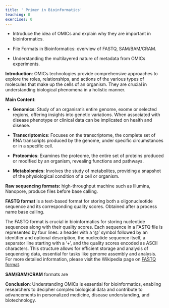 ```yaml
---
title: ' Primer in Bioinformatics'
teaching: 0
exercises: 0
---
```


::: objectives
-   Introduce the idea of OMICs and explain why they are important in bioinformatics.

-   File Formats in Bioinformatics: overview of FASTQ, SAM/BAM/CRAM.

-   Understanding the multilayered nature of metadata from OMICs experiments.
:::

**Introduction**: OMICs technologies provide comprehensive approaches to explore the roles, relationships, and actions of the various types of molecules that make up the cells of an organism. They are crucial in understanding biological phenomena in a holistic manner.

**Main Content**:

-   **Genomics**: Study of an organism's entire genome, exome or selected regions, offering insights into genetic variations. When associated with disease phenotype or clinical data can be implicated on health and disease.

-   **Transcriptomics**: Focuses on the transcriptome, the complete set of RNA transcripts produced by the genome, under specific circumstances or in a specific cell.

-   **Proteomics**: Examines the proteome, the entire set of proteins produced or modified by an organism, revealing functions and pathways.

-   **Metabolomics**: Involves the study of metabolites, providing a snapshot of the physiological condition of a cell or organism.

**Raw sequencing formats:** high-throughput machine such as Illumina, Nanopore, produce files before base calling.

**FASTQ format** is a text-based format for storing both a oligonucleotide sequence and its corresponding quality scores. Obtained after a process name base calling.

::: note 
The FASTQ format is crucial in bioinformatics for storing nucleotide sequences along with their quality scores. Each sequence in a FASTQ file is represented by four lines: a header with a '@' symbol followed by an identifier and optional description, the nucleotide sequence itself, a separator line starting with a '+', and the quality scores encoded as ASCII characters. This structure allows for efficient storage and analysis of sequencing data, essential for tasks like genome assembly and analysis. For more detailed information, please visit the Wikipedia page on [FASTQ format](https://en.wikipedia.org/wiki/FASTQ_format).
:::

**SAM/BAM/CRAM** formats are

**Conclusion**: Understanding OMICs is essential for bioinformatics, enabling researchers to decipher complex biological data and contribute to advancements in personalized medicine, disease understanding, and biotechnology.
